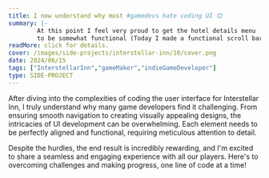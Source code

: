 ```yaml
---
title: I now understand why most #gamedevs hate coding UI 😊
summary: |-
        At this point I feel very proud to get the hotel details menu
        to be somewhat functional (Today I made a functional scroll bar 😎)
readMore: click for details.
cover: /images/side-projects/interstellar-inn/10/cover.png
date: 2024/06/15
tags: ["InterstellarInn","gameMaker","indieGameDeveloper"]
type: SIDE-PROJECT
---
```



After diving into the complexities of coding the user interface
for Interstellar Inn, I truly understand why many game developers
find it challenging. From ensuring smooth navigation to creating
visually appealing designs, the intricacies of UI development
can be overwhelming. Each element needs to be perfectly aligned
and functional, requiring meticulous attention to detail.

Despite the hurdles, the end result is incredibly rewarding,
and I'm excited to share a seamless and engaging experience
with all our players. Here's to overcoming challenges
and making progress, one line of code at a time!